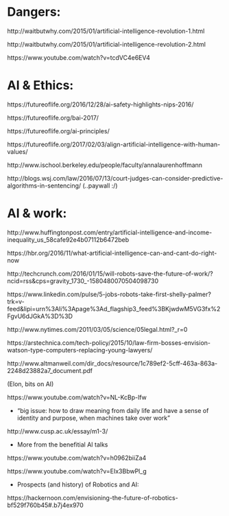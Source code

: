 



# Dangers:

http://waitbutwhy.com/2015/01/artificial-intelligence-revolution-1.html

http://waitbutwhy.com/2015/01/artificial-intelligence-revolution-2.html

https://www.youtube.com/watch?v=tcdVC4e6EV4




# AI & Ethics:

https://futureoflife.org/2016/12/28/ai-safety-highlights-nips-2016/ 

https://futureoflife.org/bai-2017/

https://futureoflife.org/ai-principles/ 

https://futureoflife.org/2017/02/03/align-artificial-intelligence-with-human-values/

http://www.ischool.berkeley.edu/people/faculty/annalaurenhoffmann

http://blogs.wsj.com/law/2016/07/13/court-judges-can-consider-predictive-algorithms-in-sentencing/ (..paywall :/)



# AI & work:

http://www.huffingtonpost.com/entry/artificial-intelligence-and-income-inequality_us_58cafe92e4b07112b6472beb

https://hbr.org/2016/11/what-artificial-intelligence-can-and-cant-do-right-now

http://techcrunch.com/2016/01/15/will-robots-save-the-future-of-work/?ncid=rss&cps=gravity_1730_-1580480070504098730 

https://www.linkedin.com/pulse/5-jobs-robots-take-first-shelly-palmer?trk=v-feed&lipi=urn%3Ali%3Apage%3Ad_flagship3_feed%3BKjwdwM5VG3fx%2FgvU6dJGkA%3D%3D

http://www.nytimes.com/2011/03/05/science/05legal.html?_r=0 

https://arstechnica.com/tech-policy/2015/10/law-firm-bosses-envision-watson-type-computers-replacing-young-lawyers/

http://www.altmanweil.com/dir_docs/resource/1c789ef2-5cff-463a-863a-2248d23882a7_document.pdf

(Elon, bits on AI)

https://www.youtube.com/watch?v=NL-KcBp-lfw

- "big issue: how to draw meaning from daily life and have a sense of identity and purpose, when machines take over work"

http://www.cusp.ac.uk/essay/m1-3/

- More from the benefitial AI talks

https://www.youtube.com/watch?v=h0962biiZa4 

https://www.youtube.com/watch?v=EIx3BbwPl_g

- Prospects (and history) of Robotics and AI:

https://hackernoon.com/envisioning-the-future-of-robotics-bf529f760b45#.b7j4ex970


